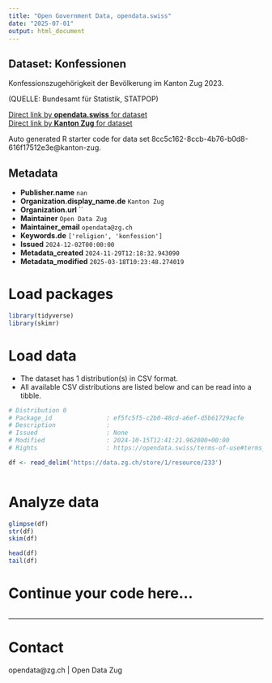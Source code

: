 ```yaml
---
title: "Open Government Data, opendata.swiss"
date: "2025-07-01"
output: html_document
---
```


## Dataset: Konfessionen

Konfessionszugehörigkeit der Bevölkerung im Kanton Zug 2023.

(QUELLE: Bundesamt für Statistik, STATPOP)

[Direct link by **opendata.swiss** for dataset](https://opendata.swiss/de/dataset/konfessionen)<br>
[Direct link by **Kanton Zug** for dataset](https://www.zg.ch/behoerden/gesundheitsdirektion/statistikfachstelle/themen/01bevoelkerungszahlen/konfessionen)

Auto generated R starter code for data set 8cc5c162-8ccb-4b76-b0d8-616f17512e3e@kanton-zug.

## Metadata

- **Publisher.name** `nan`
- **Organization.display_name.de** `Kanton Zug`
- **Organization.url** ``
- **Maintainer** `Open Data Zug`
- **Maintainer_email** `opendata@zg.ch`
- **Keywords.de** `['religion', 'konfession']`
- **Issued** `2024-12-02T00:00:00`
- **Metadata_created** `2024-11-29T12:18:32.943090`
- **Metadata_modified** `2025-03-18T10:23:48.274019`


# Load packages

```r

library(tidyverse)
library(skimr)

```

# Load data

-   The dataset has 1 distribution(s) in CSV format.
-   All available CSV distributions are listed below and can be read into a tibble.

```r

# Distribution 0
# Package_id               : ef5fc5f5-c2b0-48cd-a6ef-d5b61729acfe
# Description              : 
# Issued                   : None
# Modified                 : 2024-10-15T12:41:21.962000+00:00
# Rights                   : https://opendata.swiss/terms-of-use#terms_by

df <- read_delim('https://data.zg.ch/store/1/resource/233')



```

# Analyze data

```r

glimpse(df)
str(df)
skim(df)

head(df)
tail(df)

```

# Continue your code here...

```r

```

------------------------------------------------------------------------

# Contact

opendata@zg.ch | Open Data Zug
